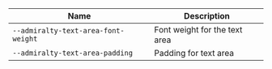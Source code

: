 
| Name | Description |
| --- | --- |
| `--admiralty-text-area-font-weight` | Font weight for the text area |
| `--admiralty-text-area-padding` | Padding for text area |

